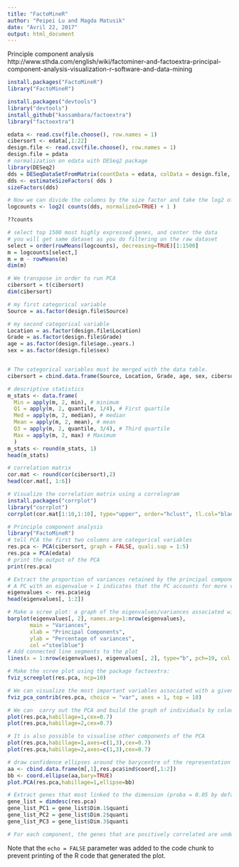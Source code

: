 ```yaml
---
title: "FactoMineR"
author: "Peipei Lu and Magda Matusik"
date: "Avril 22, 2017"
output: html_document
---
```


Principle component analysis 
http://www.sthda.com/english/wiki/factominer-and-factoextra-principal-component-analysis-visualization-r-software-and-data-mining

```r

install.packages("FactoMineR")
library("FactoMineR")

install.packages("devtools")
library("devtools")
install_github("kassambara/factoextra")
library("factoextra")

edata <- read.csv(file.choose(), row.names = 1)
cibersort <- edata[,1:22]
design.file <- read.csv(file.choose(), row.names = 1)
design.file = pdata
# normalization on edata with DESeq2 package
library(DESeq2)
dds = DESeqDataSetFromMatrix(countData = edata, colData = design.file, design = ~ type)
dds <- estimateSizeFactors( dds )
sizeFactors(dds)

# Now we can divide the columns by the size factor and take the log2 of these normalized counts plus a pseudocount of 1. 
logcounts <- log2( counts(dds, normalized=TRUE) + 1 )

??counts

# select top 1500 most highly expressed genes, and center the data
# you will get same dataset as you do filtering on the raw dataset
select = order(rowMeans(logcounts), decreasing=TRUE)[1:1500]
m = logcounts[select,]
m = m - rowMeans(m)
dim(m)

# We transpose in order to run PCA
cibersort = t(cibersort)
dim(cibersort)

# my first categorical variable 
Source = as.factor(design.file$Source)

# my second categorical variable 
Location = as.factor(design.file$Location)
Grade = as.factor(design.file$Grade)
age = as.factor(design.file$age..years.)
sex = as.factor(design.file$sex)


# The categorical variables must be merged with the data table.
cibersort = cbind.data.frame(Source, Location, Grade, age, sex, cibersort)

# descriptive statistics
m_stats <- data.frame(
  Min = apply(m, 2, min), # minimum
  Q1 = apply(m, 2, quantile, 1/4), # First quartile
  Med = apply(m, 2, median), # median
  Mean = apply(m, 2, mean), # mean
  Q3 = apply(m, 2, quantile, 3/4), # Third quartile
  Max = apply(m, 2, max) # Maximum
  )
m_stats <- round(m_stats, 1)
head(m_stats)

# correlation matrix
cor.mat <- round(cor(cibersort),2)
head(cor.mat[, 1:6])

# Visualize the correlation matrix using a correlogram
install.packages("corrplot")
library("corrplot")
corrplot(cor.mat[1:10,1:10], type="upper", order="hclust", tl.col="black", tl.srt=45)

# Principle component analysis
library("FactoMineR")
# tell PCA the first two columns are categorical variables
res.pca <- PCA(cibersort, graph = FALSE, quali.sup = 1:5)
res.pca = PCA(edata)
# print the output of the PCA
print(res.pca)

# Extract the proportion of variances retained by the principal components
# A PC with an eigenvalue > 1 indicates that the PC accounts for more variance than accounted by one of the original variables in standardized data. This is commonly used as a cutoff point to determine the number of PCs to retain.
eigenvalues <- res.pca$eig
head(eigenvalues[, 1:2])

# Make a scree plot: a graph of the eigenvalues/variances associated with components:
barplot(eigenvalues[, 2], names.arg=1:nrow(eigenvalues), 
       main = "Variances",
       xlab = "Principal Components",
       ylab = "Percentage of variances",
       col ="steelblue")
# Add connected line segments to the plot
lines(x = 1:nrow(eigenvalues), eigenvalues[, 2], type="b", pch=19, col = "red")

# Make the scree plot using the package factoextra:
fviz_screeplot(res.pca, ncp=10)

# We can visualize the most important variables associated with a given PC, you can decide to show only the top contributing variables.
fviz_pca_contrib(res.pca, choice = "var", axes = 1, top = 10)

# We can  carry out the PCA and build the graph of individuals by colouring the individuals according to the variable case where habillage defines variable to colour (here the ???rst variable in the table). The size of the text can be changed using the setting cex ("cex = 0.7" instead of 1 by default):
plot(res.pca,habillage=1,cex=0.7)
plot(res.pca,habillage=2,cex=0.7)

# It is also possible to visualise other components of the PCA
plot(res.pca,habillage=1,axes=c(1,3),cex=0.7) 
plot(res.pca,habillage=2,axes=c(1,3),cex=0.7)

# draw confidence ellipses around the barycentre of the representation that belong to the same case:
aa <- cbind.data.frame(m[,1],res.pca$ind$coord[,1:2])
bb <- coord.ellipse(aa,bary=TRUE)
plot.PCA(res.pca,habillage=1,ellipse=bb)

# Extract genes that most linked to the dimension (proba = 0.05 by default) by dimdesc function:
gene_list = dimdesc(res.pca)
gene_list_PC1 = gene_list$Dim.1$quanti
gene_list_PC2 = gene_list$Dim.2$quanti
gene_list_PC3 = gene_list$Dim.3$quanti

# For each component, the genes that are positively correlated are underexpressed in groups with negative component value.


```

Note that the `echo = FALSE` parameter was added to the code chunk to prevent printing of the R code that generated the plot.
